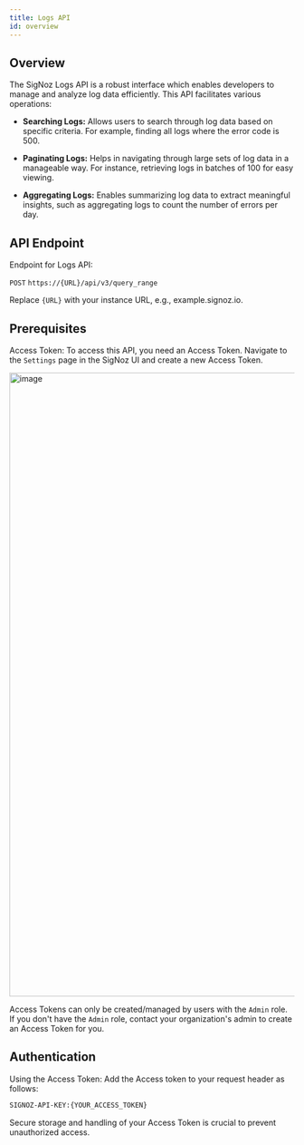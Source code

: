 ```yaml
---
title: Logs API 
id: overview
---
```


## Overview

The SigNoz Logs API is a robust interface which enables developers to manage and analyze log data efficiently. This API facilitates various operations:

- **Searching Logs:** Allows users to search through log data based on specific criteria. For example, finding all logs where the error code is 500.

- **Paginating Logs:** Helps in navigating through large sets of log data in a manageable way. For instance, retrieving logs in batches of 100 for easy viewing.

- **Aggregating Logs:** Enables summarizing log data to extract meaningful insights, such as aggregating logs to count the number of errors per day.


## API Endpoint

Endpoint for Logs API:

`POST` `https://{URL}/api/v3/query_range`

Replace `{URL}` with your instance URL, e.g., example.signoz.io.

## Prerequisites

Access Token: To access this API, you need an Access Token. Navigate to the `Settings` page in the SigNoz UI and create a new Access Token.

<img width="1101" alt="image" src="https://github.com/SigNoz/signoz/assets/9512100/9ca6c788-b60d-4051-8c14-c260a31bdb7d" />

Access Tokens can only be created/managed by users with the `Admin` role. If you don't have the `Admin` role, contact your organization's admin to create an Access Token for you.

## Authentication

Using the Access Token: Add the Access token to your request header as follows: 

```bash
SIGNOZ-API-KEY:{YOUR_ACCESS_TOKEN}
```

<Admonition type="tip">
Secure storage and handling of your Access Token is crucial to prevent unauthorized access.
</Admonition>
